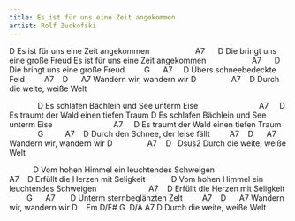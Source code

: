 ```yaml
---
title: Es ist für uns eine Zeit angekommen
artist: Rolf Zuckofski
---
```


D
Es ist für uns eine Zeit angekommen
                    A7      D
Die bringt uns eine große Freud
Es ist für uns eine Zeit angekommen
                    A7      D
Die bringt uns eine große Freud
        G      A7     D
Übers schneebedeckte Feld
        A7    D      A7
Wandern wir, wandern wir
 D                A7    D
Durch die weite, weiße Welt

             D
Es schlafen Bächlein und See unterm Eise
                           A7     D
Es traumt der Wald einen tiefen Traum
D
Es schlafen Bächlein und See unterm Eise
                           A7     D
Es traumt der Wald einen tiefen Traum
             G          A7    D
Durch den Schnee, der leise fällt
        A7    D      A7
Wandern wir, wandern wir
 D                A7    D   Dsus2
Durch die weite, weiße Welt

           D
Vom hohen Himmel ein leuchtendes Schweigen
                       A7    D
Erfüllt die Herzen mit Seligkeit
           D
Vom hohen Himmel ein leuchtendes Schweigen
                       A7    D
Erfüllt die Herzen mit Seligkeit
        G      A7       D
Unterm sternbeglänzten Zelt
        A7    D      A7
Wandern wir, wandern wir
 D    Em D/F# G  D/A A7 D
Durch die weite, weiße Welt